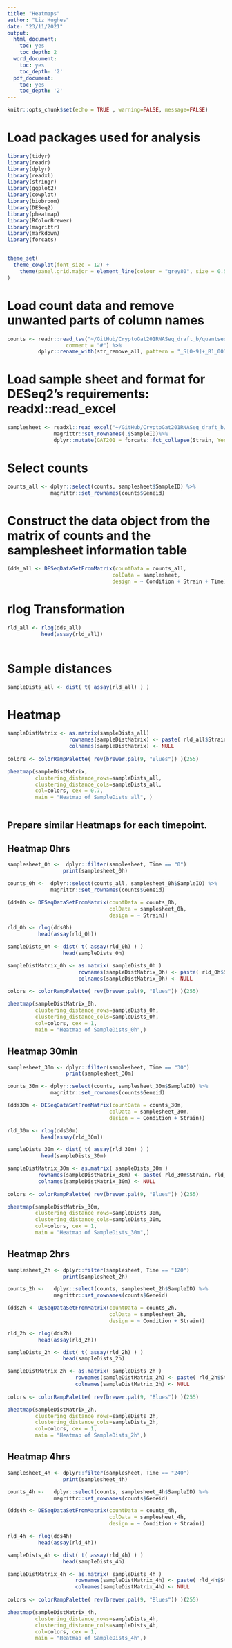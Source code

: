 ```yaml
---
title: "Heatmaps"
author: "Liz Hughes"
date: "23/11/2021"
output:
  html_document:
    toc: yes
    toc_depth: 2
  word_document:
    toc: yes
    toc_depth: '2'
  pdf_document:
    toc: yes
    toc_depth: '2'
---
```

```r
knitr::opts_chunk$set(echo = TRUE , warning=FALSE, message=FALSE)
```

# Load packages used for analysis
```r

library(tidyr)
library(readr)
library(dplyr)
library(readxl)
library(stringr)
library(ggplot2)
library(cowplot)
library(biobroom)
library(DESeq2)
library(pheatmap)
library(RColorBrewer)
library(magrittr)
library(markdown)
library(forcats)


theme_set(
  theme_cowplot(font_size = 12) +
    theme(panel.grid.major = element_line(colour = "grey80", size = 0.5))
)

```


# Load count data and remove unwanted parts of column names

```r

counts <- readr::read_tsv("~/GitHub/CryptoGat201RNASeq_draft_b/quantseqfwd_EH_050221/counts.txt",
                   comment = "#") %>% 
          dplyr::rename_with(str_remove_all, pattern = "_S[0-9]+_R1_001_aln.bam")

```


# Load sample sheet and format for DESeq2's requirements: readxl::read_excel

```r

samplesheet <- readxl::read_excel("~/GitHub/CryptoGat201RNASeq_draft_b/input_experiment/Gat201_samplesheet.xlsx") %>%
               magrittr::set_rownames(.$SampleID)%>%
               dplyr::mutate(GAT201 = forcats::fct_collapse(Strain, Yes = c("a","A"), No = c("B","M")))

```


# Select counts

```r

counts_all <- dplyr::select(counts, samplesheet$SampleID) %>%
              magrittr::set_rownames(counts$Geneid)

```


# Construct the data object from the matrix of counts and the samplesheet information table

```r

(dds_all <- DESeqDataSetFromMatrix(countData = counts_all,
                                  colData = samplesheet,
                                  design = ~ Condition + Strain + Time))

```


# rlog Transformation

```r

rld_all <- rlog(dds_all)
           head(assay(rld_all))
           
```


# Sample distances

```r

sampleDists_all <- dist( t( assay(rld_all) ) )

```


# Heatmap

```r

sampleDistMatrix <- as.matrix(sampleDists_all)
                    rownames(sampleDistMatrix) <- paste( rld_all$Strain, rld_all$Condition, rld_all$Time, rld_all$GAT201, sep="-" )
                    colnames(sampleDistMatrix) <- NULL
                    
colors <- colorRampPalette( rev(brewer.pal(9, "Blues")) )(255)

pheatmap(sampleDistMatrix,
         clustering_distance_rows=sampleDists_all,
         clustering_distance_cols=sampleDists_all,
         col=colors, cex = 0.7,
         main = "Heatmap of SampleDists_all", )



```


## Prepare similar Heatmaps for each timepoint.

## Heatmap 0hrs

```r
samplesheet_0h <-  dplyr::filter(samplesheet, Time == "0")
                  print(samplesheet_0h)

counts_0h <-  dplyr::select(counts_all, samplesheet_0h$SampleID) %>%
              magrittr::set_rownames(counts$Geneid)

(dds0h <- DESeqDataSetFromMatrix(countData = counts_0h,
                                 colData = samplesheet_0h,
                                 design = ~ Strain))

rld_0h <- rlog(dds0h)
          head(assay(rld_0h))

sampleDists_0h <- dist( t( assay(rld_0h) ) )
                  head(sampleDists_0h)

sampleDistMatrix_0h <- as.matrix( sampleDists_0h )
                       rownames(sampleDistMatrix_0h) <- paste( rld_0h$Strain, rld_0h$GAT201, sep="-" )
                       colnames(sampleDistMatrix_0h) <- NULL
                       
colors <- colorRampPalette( rev(brewer.pal(9, "Blues")) )(255)

pheatmap(sampleDistMatrix_0h,
         clustering_distance_rows=sampleDists_0h,
         clustering_distance_cols=sampleDists_0h,
         col=colors, cex = 1,
         main = "Heatmap of SampleDists_0h",)

```


## Heatmap 30min

```r
samplesheet_30m <- dplyr::filter(samplesheet, Time == "30")
                   print(samplesheet_30m)

counts_30m <- dplyr::select(counts, samplesheet_30m$SampleID) %>%
              magrittr::set_rownames(counts$Geneid)

(dds30m <- DESeqDataSetFromMatrix(countData = counts_30m,
                                 colData = samplesheet_30m,
                                 design = ~ Condition + Strain))

rld_30m <- rlog(dds30m)
           head(assay(rld_30m))

sampleDists_30m <- dist( t( assay(rld_30m) ) )
           head(sampleDists_30m)

sampleDistMatrix_30m <- as.matrix( sampleDists_30m )
          rownames(sampleDistMatrix_30m) <- paste( rld_30m$Strain, rld_30m$Condition, sep="-" )
          colnames(sampleDistMatrix_30m) <- NULL
          
colors <- colorRampPalette( rev(brewer.pal(9, "Blues")) )(255)

pheatmap(sampleDistMatrix_30m,
         clustering_distance_rows=sampleDists_30m,
         clustering_distance_cols=sampleDists_30m,
         col=colors, cex = 1,
         main = "Heatmap of SampleDists_30m",)

```


## Heatmap 2hrs

```r
samplesheet_2h <- dplyr::filter(samplesheet, Time == "120")
                  print(samplesheet_2h)

counts_2h <-   dplyr::select(counts, samplesheet_2h$SampleID) %>%
               magrittr::set_rownames(counts$Geneid)

(dds2h <- DESeqDataSetFromMatrix(countData = counts_2h,
                                 colData = samplesheet_2h,
                                 design = ~ Condition + Strain))

rld_2h <- rlog(dds2h)
          head(assay(rld_2h))

sampleDists_2h <- dist( t( assay(rld_2h) ) )
                  head(sampleDists_2h)

sampleDistMatrix_2h <- as.matrix( sampleDists_2h )
                      rownames(sampleDistMatrix_2h) <- paste( rld_2h$Strain, rld_2h$Condition, sep="-" )
                      colnames(sampleDistMatrix_2h) <- NULL
                      
colors <- colorRampPalette( rev(brewer.pal(9, "Blues")) )(255)

pheatmap(sampleDistMatrix_2h,
         clustering_distance_rows=sampleDists_2h,
         clustering_distance_cols=sampleDists_2h,
         col=colors, cex = 1,
         main = "Heatmap of SampleDists_2h",)

```


## Heatmap 4hrs

```r
samplesheet_4h <- dplyr::filter(samplesheet, Time == "240")
                  print(samplesheet_4h)

counts_4h <-   dplyr::select(counts, samplesheet_4h$SampleID) %>%
               magrittr::set_rownames(counts$Geneid)

(dds4h <- DESeqDataSetFromMatrix(countData = counts_4h,
                                 colData = samplesheet_4h,
                                 design = ~ Condition + Strain))

rld_4h <- rlog(dds4h)
          head(assay(rld_4h))

sampleDists_4h <- dist( t( assay(rld_4h) ) )
                  head(sampleDists_4h)

sampleDistMatrix_4h <- as.matrix( sampleDists_4h )
                      rownames(sampleDistMatrix_4h) <- paste( rld_4h$Strain, rld_4h$Condition, sep="-" )
                      colnames(sampleDistMatrix_4h) <- NULL
                      
colors <- colorRampPalette( rev(brewer.pal(9, "Blues")) )(255)

pheatmap(sampleDistMatrix_4h,
         clustering_distance_rows=sampleDists_4h,
         clustering_distance_cols=sampleDists_4h,
         col=colors, cex = 1,
         main = "Heatmap of SampleDists_4h",)

```
